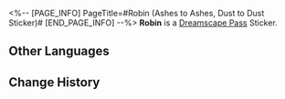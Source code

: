 <%-- [PAGE_INFO]
PageTitle=#Robin (Ashes to Ashes, Dust to Dust Sticker)#
[END_PAGE_INFO] --%>
{{Stub|Location information}}
{{Item Infobox
|title       = Robin
|id          = 225014
|image       = Dreamscape Pass Sticker Robin (Ashes to Ashes, Dust to Dust Sticker).png{{subst:void|<!--$UPLOAD:<<SpriteOutput/TravelBrochure/StickFigures/225014.png>-<Dreamscape Pass Sticker Robin (Ashes to Ashes, Dust to Dust Sticker).png>-<Item Icons>>-->}}
|type        = Dreamscape Pass Sticker
|type2       = Ashes to Ashes, Dust to Dust Stickers
|invCategory = 
|rarity      = 4
|effect      = 
|description = Digital stickers that can be used to decorate the pages of the Dreamtour Handbook. They come in many different styles.
|source1     = [[Unlocked by Default]]
}}
{{Description|From here on out, I will also sing for myself.}}
'''Robin''' is a [[Dreamscape Pass]] Sticker.

==Other Languages==
{{Other Languages
|en   = Robin
|zhs  = 知更鸟
|zht  = 知更鳥
|ja   = ロビン
|ko   = 로빈
|es   = Robin
|fr   = Robin
|ru   = Зарянка
|th   = Robin
|vi   = Robin
|de   = Robin
|id   = Robin
|pt   = Robin
}}

==Change History==
{{Change History|2.3}}